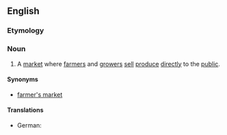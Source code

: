==English==

===Etymology===
{{compound|en|green|market}}

===Noun===
{{wikipedia}}
{{en-noun}}

# A [[market#Noun|market]] where [[farmer]]s and [[grower]]s [[sell#Verb|sell]] [[produce#Noun|produce]] [[directly]] to the [[public#Noun|public]].

====Synonyms====
* [[farmer's market]]

====Translations====
{{trans-top|market}}
* German: {{t|de|Bauernmarkt}}
{{trans-mid}}
{{trans-bottom}}